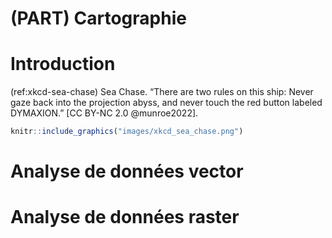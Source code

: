 # (PART) Cartographie {-}

# Introduction

(ref:xkcd-sea-chase) Sea Chase. "There are two rules on this ship: Never gaze back into the projection abyss, and never touch the red button labeled DYMAXION." [CC BY-NC 2.0 @munroe2022].

```r
knitr::include_graphics("images/xkcd_sea_chase.png")
```

# Analyse de données vector

# Analyse de données raster
